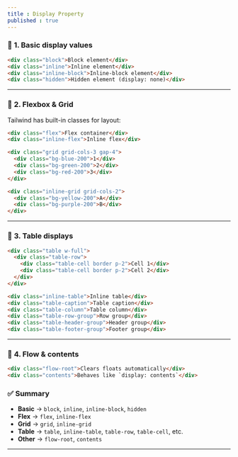 ```yaml
---
title : Display Property
published : true
---
```



### 🎯 **1. Basic display values**

```html
<div class="block">Block element</div>
<div class="inline">Inline element</div>
<div class="inline-block">Inline-block element</div>
<div class="hidden">Hidden element (display: none)</div>
```

---

### 🎯 **2. Flexbox & Grid**

Tailwind has built-in classes for layout:

```html
<div class="flex">Flex container</div>
<div class="inline-flex">Inline flex</div>

<div class="grid grid-cols-3 gap-4">
  <div class="bg-blue-200">1</div>
  <div class="bg-green-200">2</div>
  <div class="bg-red-200">3</div>
</div>

<div class="inline-grid grid-cols-2">
  <div class="bg-yellow-200">A</div>
  <div class="bg-purple-200">B</div>
</div>
```

---

### 🎯 **3. Table displays**

```html
<div class="table w-full">
  <div class="table-row">
    <div class="table-cell border p-2">Cell 1</div>
    <div class="table-cell border p-2">Cell 2</div>
  </div>
</div>

<div class="inline-table">Inline table</div>
<div class="table-caption">Table caption</div>
<div class="table-column">Table column</div>
<div class="table-row-group">Row group</div>
<div class="table-header-group">Header group</div>
<div class="table-footer-group">Footer group</div>
```

---

### 🎯 **4. Flow & contents**

```html
<div class="flow-root">Clears floats automatically</div>
<div class="contents">Behaves like `display: contents`</div>
```


### ✅ **Summary**

* **Basic** → `block`, `inline`, `inline-block`, `hidden`
* **Flex** → `flex`, `inline-flex`
* **Grid** → `grid`, `inline-grid`
* **Table** → `table`, `inline-table`, `table-row`, `table-cell`, etc.
* **Other** → `flow-root`, `contents`

---


